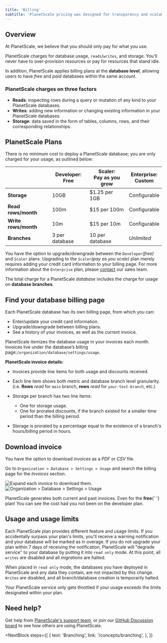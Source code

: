 ```yaml
---
title: 'Billing'
subtitle: 'PlanetScale pricing was designed for transparency and scalability. Our serverless pricing model means only paying for what you use.'
---
```


## Overview

At PlanetScale, we believe that you should only pay for what you use.

PlanetScale charges for database usage, `reads`/`writes`, and storage. You'll never have to over-provision resources or pay for resources that stand idle.

In addition, PlanetScale applies billing plans at the **database level**, allowing users to have _free_ and _paid_ databases within the same account.

### PlanetScale charges on three factors

- **Reads**: inspecting rows during a query or mutation of any kind to your PlanetScale databases.
- **Writes**: adding new information or changing existing information in your PlanetScale databases.
- **Storage**: data saved in the form of tables, columns, rows, and their corresponding relationships.

## PlanetScale Plans

There is no minimum cost to deploy a PlanetScale database; you are only charged for your usage, as outlined below:

|                      | Developer:<br />Free | Scaler:<br />Pay as you grow | Enterprise: <br />Custom |
| -------------------- | -------------------- | ---------------------------- | ------------------------ |
| **Storage**          | 10GB                 | $1.25 per 1GB                | Configurable             |
| **Read rows/month**  | 100m                 | $15 per 100m                 | Configurable             |
| **Write rows/month** | 10m                  | $15 per 10m                  | Configurable             |
| **Branches**         | 3 per database       | 10 per database              | _Unlimited_              |

You have the option to upgrade/downgrade between the `Developer`_(free)_ and `Scaler` plans. Upgrading to the `Scaler`_(pay as you scale)_ plan merely requires adding your credit card information to your billing page. For more information about the `Enterprise` plan, please [contact](https://www.planetscale.com/contact) our sales team.

<InfoBlock type="note">
  The total charge for a PlanetScale <em>database</em> includes the charge for
  usage on <b>database branches</b>.
</InfoBlock>

## Find your database billing page

Each PlanetScale database has its own billing page, from which you can:

- Enter/update your credit card information.
- Upgrade/downgrade between billing plans.
- See a history of your invoices, as well as the current invoice.

PlanetScale itemizes the database usage in your invoices each month. Invoices live under the database’s billing page:`/organization/database/settings/usage`.

**PlanetScale invoice details:**

- Invoices provide line items for both usage and discounts received.

- Each line item shows both metric and database branch level granularity. (i.e. **Rows** _read_ for `main` branch, **rows** _read_ for `your-test-branch`, etc.)

- Storage per branch has two line items:

  - One for storage usage.
  - One for prorated discounts, if the branch existed for a smaller time period than the billing period.

- Storage is prorated by a percentage equal to the existence of a branch's hours/billing period in hours.

## Download invoice

You have the option to download invoices as a _PDF_ or _CSV_ file.

Go to `Organization > Database > Settings > Usage` and search the billing page for the _Invoices_ section.

![Expand each invoice to download them.](/img/docs/monthlyInvoices.png)
![Organization > Database > Settings > Usage](/img/docs/downloadInvoice.png)

<InfoBlock type="note">
  PlanetScale generates both current and past invoices. Even for the <b>free</b>{' '}
  plan! You can see the cost had you not been on the developer plan.
</InfoBlock>

## Usage and usage limits

Each PlanetScale plan provides different feature and usage limits. If you accidentally surpass your plan's limits, you'll receive a warning notification and your database will be marked as in overage. If you do not upgrade your plan within 7 days of receiving the notification, PlanetScale will "degrade service" to your database by putting it into `read only` mode. At this point, all `writes` are disabled and all _migrations_ are halted.

When placed in `read only` mode, the databases you have deployed in PlanetScale and any data they contain, are not impacted by this change. `Writes` are disabled, and all branch/database creation is temporarily halted.

<InfoBlock type="warning">
  Your PlanetScale service only gets throttled if your usage exceeds the limits
  designated within your plan.
</InfoBlock>

## Need help?

Get help from [PlanetScale's support team](https://www.planetscale.com/support), or join our [GitHub Discussion board](https://github.com/planetscale/beta/discussions) to see how others are using PlanetScale.

<NextBlock
  steps={[
    {
      text: 'Branching',
      link: '/concepts/branching',
    },
  ]}
></NextBlock>
